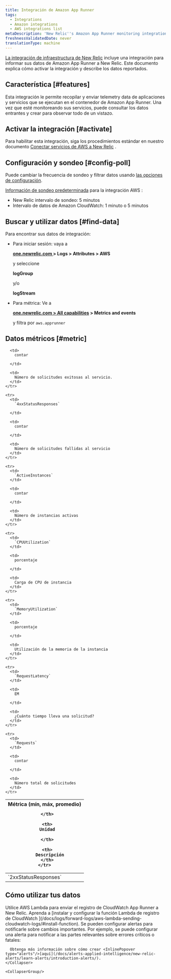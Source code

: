 ```yaml
---
title: Integración de Amazon App Runner
tags:
  - Integrations
  - Amazon integrations
  - AWS integrations list
metaDescription: 'New Relic''s Amazon App Runner monitoring integration: what data it reports, and how to enable it.'
freshnessValidatedDate: never
translationType: machine
---
```


[La integración de infraestructura de New Relic](/docs/infrastructure/integrations-getting-started/getting-started/introduction-infrastructure-integrations) incluye una integración para informar sus datos de Amazon App Runner a New Relic. Este documento explica cómo activar la integración y describe los datos reportados.

## Característica [#features]

Esta integración le permite recopilar y enviar telemetry data de aplicaciones y servicios que se ejecutan en el contenedor de Amazon App Runner. Una vez que esté monitoreando sus servicios, puede consultar los datos entrantes y crear <InlinePopover type="dashboards"/>para observar todo de un vistazo.

## Activar la integración [#activate]

Para habilitar esta integración, siga los procedimientos estándar en nuestro documento [Conectar servicios de AWS a New Relic](/docs/infrastructure/infrastructure-integrations/getting-started/connect-aws-integrations-infrastructure) .

## Configuración y sondeo [#config-poll]

Puede cambiar la frecuencia de sondeo y filtrar datos usando [las opciones de configuración](/docs/integrations/new-relic-integrations/getting-started/configure-polling-frequency-data-collection-cloud-integrations).

[Información de sondeo predeterminada](/docs/infrastructure/amazon-integrations/aws-integrations-list/aws-polling-intervals-infrastructure-integrations) para la integración AWS :

* New Relic intervalo de sondeo: 5 minutos
* Intervalo de datos de Amazon CloudWatch: 1 minuto o 5 minutos

## Buscar y utilizar datos [#find-data]

Para encontrar sus datos de integración:

* Para iniciar sesión: vaya a

  <DoNotTranslate>**[one.newrelic.com ](https://one.newrelic.com)> Logs > Attributes > AWS**</DoNotTranslate>

  y seleccione

  <DoNotTranslate>**logGroup**</DoNotTranslate>

  y/o

  <DoNotTranslate>**logStream**</DoNotTranslate>

* Para métrica: Ve a

  <DoNotTranslate>**[one.newrelic.com > All capabilities](https://one.newrelic.com/all-capabilities) > Metrics and events**</DoNotTranslate>

  y filtra por `aws.apprunner`

## Datos métricos [#metric]

<table>
  <thead>
    <tr>
      <th style={{ width: "200px" }}>
        Métrica (mín, máx, promedio)  

      </th>

      <th>
        Unidad  

      </th>

      <th>
        Descripción
      </th>
    </tr>
  </thead>

  <tbody>
    <tr>
      <td>
        `2xxStatusResponses`
      </td>

      <td>
        contar  

      </td>

      <td>
        Número de solicitudes exitosas al servicio.
      </td>
    </tr>

    <tr>
      <td>
        `4xxStatusResponses`  

      </td>

      <td>
        contar  

      </td>

      <td>
        Número de solicitudes fallidas al servicio
      </td>
    </tr>

    <tr>
      <td>
        `ActiveInstances`
      </td>

      <td>
        contar  

      </td>

      <td>
        Número de instancias activas
      </td>
    </tr>

    <tr>
      <td>
        `CPUUtilization`
      </td>

      <td>
        porcentaje  

      </td>

      <td>
        Carga de CPU de instancia
      </td>
    </tr>

    <tr>
      <td>
        `MemoryUtilization`
      </td>

      <td>
        porcentaje  

      </td>

      <td>
        Utilización de la memoria de la instancia
      </td>
    </tr>

    <tr>
      <td>
        `RequestLatency`
      </td>

      <td>
        EM  

      </td>

      <td>
        ¿Cuánto tiempo lleva una solicitud?
      </td>
    </tr>

    <tr>
      <td>
        `Requests`
      </td>

      <td>
        contar  

      </td>

      <td>
        Número total de solicitudes
      </td>
    </tr>
  </tbody>
</table>

## Cómo utilizar tus datos

<CollapserGroup>
  <Collapser
    className="freq-link"
    id="logs"
    title="Registro de acceso"
  >
    Utilice AWS Lambda para enviar el registro de CloudWatch App Runner a New Relic. Aprenda a [instalar y configurar la función Lambda de registro de CloudWatch ](/docs/logs/forward-logs/aws-lambda-sending-cloudwatch-logs/#install-function).
  </Collapser>

  <CollapserGroup>
    <Collapser
      className="freq-link"
      id="alerts"
      title="Crear alerta"
    >
      Se pueden configurar alertas para notificarle sobre cambios importantes. Por ejemplo, se puede configurar una alerta para notificar a las partes relevantes sobre errores críticos o fatales:

      Obtenga más información sobre cómo crear <InlinePopover type="alerts"/>[aquí](/docs/alerts-applied-intelligence/new-relic-alerts/learn-alerts/introduction-alerts/).
    </Collapser>

    <CollapserGroup/>
  </CollapserGroup>
</CollapserGroup>